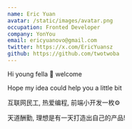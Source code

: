 ```yaml
---
name: Eric Yuan
avatar: /static/images/avatar.png
occupation: Fronted Developer
company: YonYou
email: ericyuanovo@gmail.com
twitter: https://x.com/EricYuansz
github: https://github.com/twotwoba
---
```


Hi young fella 👋 welcome

Hope my idea could help you a little bit

互联网民工, 热爱编程, 前端小开发一枚⚙️

天道酬勤, 理想是有一天打造出自己的产品!

